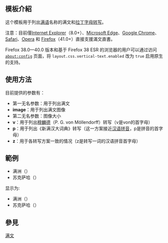 <includeonly><!-- 在這裡加入模板的保護標識 --></includeonly><noinclude>{{Documentation subpage}}</noinclude>
<!-- 在本行下編輯模板說明 -->
== 模板介紹 ==
这个模板用于列出[[满语]]名称的满文和[[满文转写方案|拉丁字母转写]]。

注意：目前僅[[Internet Explorer]]（8.0+）、[[Microsoft Edge]]、[[Google Chrome]]、[[Safari]]、[[Opera瀏覽器|Opera]] 和 [[Firefox]]（41.0+）直接支援滿文直書。

Firefox 38.0—40.0 版本和基于 Firefox 38 ESR 的浏览器的用户可以通过访问 <code>about:config</code> 页面，将 <code>layout.css.vertical-text.enabled</code> 改为 <code>true</code> 启用原生的支持。

== 使用方法 ==
目前提供的参数有：
*第一无名参数：用于列出满文
*'''image'''：用于列出满文图像
*第二无名参数：图像大小
*'''v'''：用于列出[[穆麟德]]（P. G. von Möllendorff）转写（v是von的首字母）
*'''p'''：用于列出《新满汉大词典》转写（这一方案接近[[汉语拼音]]，p是拼音的首字母）
*'''z'''：用于各转写方案一致的情况（z是转写一词的汉语拼音首字母）

== 範例 ==
*满洲（{{tlx|Lang-mnc|ᠮᠠᠨᠵᡠ|image&#61;Manjui gisun.svg|50px|v&#61;manju|p&#61;manzhu}}）
*苏克萨哈（{{tlx|Lang-mnc|ᠰᡠᡴᠰᠠᡥᠠ|z&#61;suksaha}}）

显示为:

*满洲（{{Lang-mnc|ᠮᠠᠨᠵᡠ|image=Manjui gisun.svg|50px|v=manju|p=manzhu}}）
*苏克萨哈（{{Lang-mnc|ᠰᡠᡴᠰᠠᡥᠠ|z=suksaha}}）

== 參見 ==
{{tl|lang}}

<includeonly>
<!-- 本行下加入模板的分類 -->
[[Category:多语言支持模板|满文]]
</includeonly>